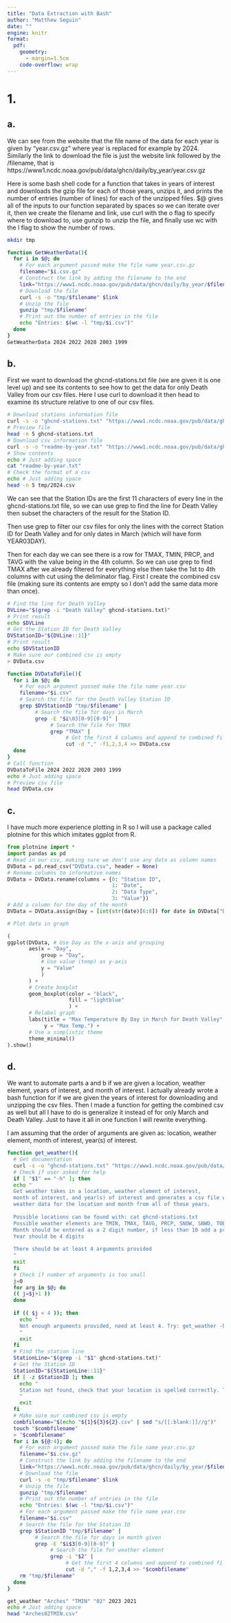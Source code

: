 ```yaml
---
title: "Data Extraction with Bash"
author: "Matthew Seguin"
date: ""
engine: knitr
format:
  pdf:
    geometry:
      - margin=1.5cm
    code-overflow: wrap
---
```


# 1.

## a.

We can see from the website that the file name of the data for each year is given by "year.csv.gz" where year is replaced for example by 2024. Similarly the link to download the file is just the website link followed by the /filename, that is https://www1.ncdc.noaa.gov/pub/data/ghcn/daily/by_year/year.csv.gz

Here is some bash shell code for a function that takes in years of interest and downloads the gzip file for each of those years, unzips it, and prints the number of entries (number of lines) for each of the unzipped files. $@ gives all of the inputs to our function separated by spaces so we can iterate over it, then we create the filename and link, use curl with the o flag to specify where to download to, use gunzip to unzip the file, and finally use wc with the l flag to show the number of rows.

```bash
mkdir tmp

function GetWeatherData(){
  for i in $@; do
    # For each argument passed make the file name year.csv.gz
    filename="$i.csv.gz"
    # Construct the link by adding the filename to the end
    link="https://www1.ncdc.noaa.gov/pub/data/ghcn/daily/by_year/$filename"
    # Download the file
    curl -s -o "tmp/$filename" $link
    # Unzip the file
    gunzip "tmp/$filename"
    # Print out the number of entries in the file
    echo "Entries: $(wc -l "tmp/$i.csv")"
  done
}
GetWeatherData 2024 2022 2020 2003 1999
```

\newpage
## b.

First we want to download the ghcnd-stations.txt file (we are given it is one level up) and see its contents to see how to get the data for only Death Valley from our csv files. Here I use curl to download it then head to examine its structure relative to one of our csv files.

```bash
# Download stations information file
curl -s -o "ghcnd-stations.txt" "https://www1.ncdc.noaa.gov/pub/data/ghcn/daily/ghcnd-stations.txt"
# Preview file
head -n 5 ghcnd-stations.txt
# Download csv information file
curl -s -o "readme-by-year.txt" "https://www1.ncdc.noaa.gov/pub/data/ghcn/daily/by_year/readme-by_year.txt"
# Show contents
echo # Just adding space
cat "readme-by-year.txt"
# Check the format of a csv
echo # Just adding space
head -n 5 tmp/2024.csv
```

We can see that the Station IDs are the first 11 characters of every line in the ghcnd-stations.txt file, so we can use grep to find the line for Death Valley then subset the characters of the result for the Station ID.

Then use grep to filter our csv files for only the lines with the correct Station ID for Death Valley and for only dates in March (which will have form YEAR03DAY).

Then for each day we can see there is a row for TMAX, TMIN, PRCP, and TAVG with the value being in the 4th column. So we can use grep to find TMAX after we already filtered for everything else then take the 1st to 4th columns with cut using the deliminator flag. First I create the combined csv file (making sure its contents are empty so I don't add the same data more than once).

```bash
# Find the line for Death Valley
DVLine="$(grep -i "Death Valley" ghcnd-stations.txt)"
# Print result
echo $DVLine
# Get the Station ID for Death Valley
DVStationID="${DVLine::11}"
# Print result
echo $DVStationID
# Make sure our combined csv is empty
> DVData.csv

function DVDataToFile(){
  for i in $@; do
    # For each argument passed make the file name year.csv
    filename="$i.csv"
    # Search the file for the Death Valley Station ID
    grep $DVStationID "tmp/$filename" |
         # Search the file for days in March
         grep -E "$i\03[0-9][0-9]" |
              # Search the file for TMAX
              grep "TMAX" |
                   # Get the first 4 columns and append to combined file
                   cut -d "," -f1,2,3,4 >> DVData.csv
  done
}
# Call function
DVDataToFile 2024 2022 2020 2003 1999
echo # Just adding space
# Preview csv file
head DVData.csv
```

## c.

I have much more experience plotting in R so I will use a package called plotnine for this which imitates ggplot from R.

```python
from plotnine import *
import pandas as pd
# Read in our csv, making sure we don't use any data as column names
DVData = pd.read_csv("DVData.csv", header = None)
# Rename columns to informative names
DVData = DVData.rename(columns = {0: "Station ID",
                                  1: "Date",
                                  2: "Data Type",
                                  3: "Value"})
# Add a column for the day of the month
DVData = DVData.assign(Day = [int(str(date)[6:8]) for date in DVData["Date"]])

# Plot data in graph

(
ggplot(DVData, # Use Day as the x-axis and grouping
       aes(x = "Day",
           group = "Day",
           # Use value (temp) as y-axis
           y = "Value"
           )
       ) +
       # Create boxplot
       geom_boxplot(color = "black",
                    fill = "lightblue"
                    ) +
       # Relabel graph
       labs(title = "Max Temperature By Day in March for Death Valley",
            y = "Max Temp.") +
       # Use a simplistic theme
       theme_minimal()
).show()
```

\newpage
## d.

We want to automate parts a and b if we are given a location, weather element, years of interest, and month of interest. I actually already wrote a bash function for if we are given the years of interest for downloading and unzipping the csv files. Then I made a function for getting the combined csv as well but all I have to do is generalize it instead of for only March and Death Valley. Just to have it all in one function I will rewrite everything.

I am assuming that the order of arguments are given as: location, weather element, month of interest, year(s) of interest.

```bash
function get_weather(){
  # Get documentation
  curl -s -o "ghcnd-stations.txt" "https://www1.ncdc.noaa.gov/pub/data/ghcn/daily/ghcnd-stations.txt"
  # Check if user asked for help
  if [ "$1" == "-h" ]; then
  echo "
  Get weather takes in a location, weather element of interest,
  month of interest, and year(s) of interest and generates a csv file with the
  weather data for the location and month from all of those years.
  
  Possible locations can be found with: cat ghcnd-stations.txt
  Possible weather elements are TMIN, TMAX, TAVG, PRCP, SNOW, SNWD, TOBS
  Month should be entered as a 2 digit number, if less than 10 add a preceding 0
  Year should be 4 digits
  
  There should be at least 4 arguments provided
  "
  exit
  fi
  # Check if number of arguments is too small
  j=0
  for arg in $@; do
  (( j=$j+1 ))
  done
  
  if (( $j < 4 )); then
    echo "
    Not enough arguments provided, need at least 4. Try: get_weather -h
    "
    exit
  fi
  # Find the station line
  StationLine="$(grep -i "$1" ghcnd-stations.txt)"
  # Get the Station ID
  StationID="${StationLine::11}"
  if [ -z $StationID ]; then
    echo "
    Station not found, check that your location is spelled correctly. Try: get_weather -h
    "
    exit
  fi
  # Make sure our combined csv is empty
  combfilename="$(echo "${1}${3}${2}.csv" | sed "s/[[:blank:]]//g")"
  touch "$combfilename"
  > "$combfilename"
  for i in ${@:4}; do
    # For each argument passed make the file name year.csv.gz
    filename="$i.csv.gz"
    # Construct the link by adding the filename to the end
    link="https://www1.ncdc.noaa.gov/pub/data/ghcn/daily/by_year/$filename"
    # Download the file
    curl -s -o "tmp/$filename" $link
    # Unzip the file
    gunzip "tmp/$filename"
    # Print out the number of entries in the file
    echo "Entries: $(wc -l "tmp/$i.csv")"
    # For each argument passed make the file name year.csv
    filename="$i.csv"
    # Search the file for the Station ID
    grep $StationID "tmp/$filename" |
         # Search the file for days in month given
         grep -E "$i$3[0-9][0-9]" |
              # Search the file for weather element
              grep -i "$2" |
                   # Get the first 4 columns and append to combined file
                   cut -d "," -f 1,2,3,4 >> "$combfilename"
    rm "tmp/$filename"
  done
}

get_weather "Arches" "TMIN" "02" 2023 2021
echo # Just adding space
head "Arches02TMIN.csv"
```